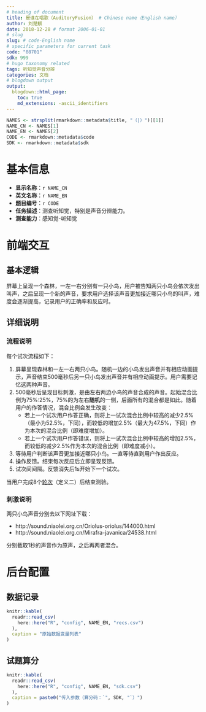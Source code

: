 ```yaml
---
# heading of document
title: 是谁在唱歌（AuditoryFusion） # Chinese name（English name）
author: 刘楚麒
date: 2018-12-28 # format 2006-01-01
# slug
slug: # code-English name
# specific parameters for current task
code: "08701"
sdk: 999
# hugo taxonomy related
tags: 听知觉声音分辨
categories: 文档
# blogdown output
output:
  blogdown::html_page:
    toc: true
    md_extensions: -ascii_identifiers
---
```


```r
NAMES <- strsplit(rmarkdown::metadata$title, "（|）")[[1]]
NAME_CN <- NAMES[1]
NAME_EN <- NAMES[2]
CODE <- rmarkdown::metadata$code
SDK <- rmarkdown::metadata$sdk
```

# 基本信息

* **显示名称**：`r NAME_CN`
* **英文名称**：`r NAME_EN`
* **题目编号**：`r CODE`
* **任务描述**：测查听知觉，特别是声音分辨能力。
* **测查能力**：感知觉-听知觉

# 前端交互

## 基本逻辑

屏幕上呈现一个森林，一左一右分别有一只小鸟，用户被告知两只小鸟会依次发出叫声，之后呈现一个新的声音，要求用户选择该声音更加接近哪只小鸟的叫声，难度会逐渐提高，记录用户的正确率和反应时。

## 详细说明

### 流程说明

每个试次流程如下：

1. 屏幕呈现森林和一左一右两只小鸟。随机一边的小鸟发出声音并有相应动画提示，声音结束500毫秒后另一只小鸟发出声音并有相应动画提示。用户需要记忆这两种声音。
1. 500毫秒后呈现目标刺激，是由左右两边小鸟的声音合成的声音。起始混合比例为75%:25%，75%的为左右**随机**的一侧，后面所有的混合都是如此。随着用户的作答情况，混合比例会发生改变：
    * 若上一个试次用户作答正确，则将上一试次混合比例中较高的减少2.5%（最小为52.5%，下同），而较低的增加2.5%（最大为47.5%，下同）作为本次的混合比例（即难度增加）。
    * 若上一个试次用户作答错误，则将上一试次混合比例中较高的增加2.5%，而较低的减少2.5%作为本次的混合比例（即难度减小）。
1. 等待用户判断该声音更加接近哪只小鸟。一直等待直到用户作出反应。
1. 操作反馈。结束每次反应后立即呈现反馈。
1. 试次间间隔。反馈消失后1s开始下一个试次。

当用户完成8个[轮次](`r blogdown::shortcode("relref", "glossary#轮次")`)（定义二）后结束测验。

### 刺激说明

两只小鸟声音分别去以下网址下载：

* http://sound.niaolei.org.cn/Oriolus-oriolus/144000.html
* http://sound.niaolei.org.cn/Mirafra-javanica/24538.html

分别截取1秒的声音作为原声，之后再两者混合。

# 后台配置

## 数据记录

```r
knitr::kable(
  readr::read_csv(
    here::here("R", "config", NAME_EN, "recs.csv")
  ),
  caption = "原始数据变量列表"
)
```

## 试题算分

```r
knitr::kable(
  readr::read_csv(
    here::here("R", "config", NAME_EN, "sdk.csv")
  ),
  caption = paste0("传入参数（算分码：`", SDK, "`）")
)
```
